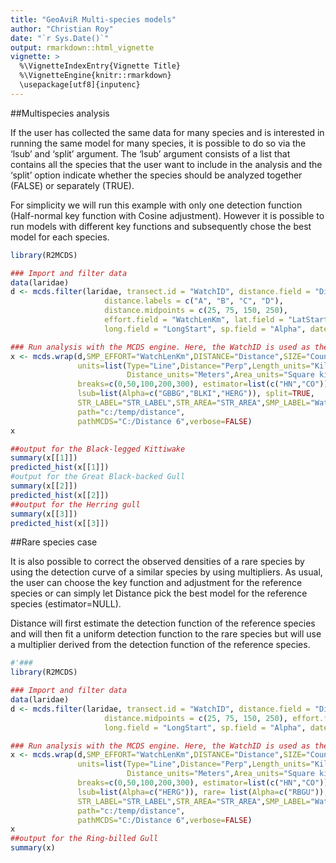 ```yaml
---
title: "GeoAviR Multi-species models"
author: "Christian Roy"
date: "`r Sys.Date()`"
output: rmarkdown::html_vignette
vignette: >
  %\VignetteIndexEntry{Vignette Title}
  %\VignetteEngine{knitr::rmarkdown}
  \usepackage[utf8]{inputenc}
---
```


##Multispecies analysis

If the user has collected the same data for many species and is interested in running the same model for many species, it is possible to do so via the 'lsub' and 'split' argument. The 'lsub' argument consists of a list that contains all the species that the user want to include in the analysis and the 'split' option indicate whether the species should be analyzed together (FALSE) or separately (TRUE).

For simplicity we will run this example with only one detection function (Half-normal key function with Cosine adjustment). However it is possible to run models with different key functions and subsequently chose the best model for each species.
```r
library(R2MCDS)

### Import and filter data
data(laridae)
d <- mcds.filter(laridae, transect.id = "WatchID", distance.field = "Distance", 
                     distance.labels = c("A", "B", "C", "D"), 
                     distance.midpoints = c(25, 75, 150, 250), 
                     effort.field = "WatchLenKm", lat.field = "LatStart", 
                     long.field = "LongStart", sp.field = "Alpha", date.field = "Date")

### Run analysis with the MCDS engine. Here, the WatchID is used as the sample.
x <- mcds.wrap(d,SMP_EFFORT="WatchLenKm",DISTANCE="Distance",SIZE="Count",
               units=list(Type="Line",Distance="Perp",Length_units="Kilometers",
                          Distance_units="Meters",Area_units="Square kilometers"),
               breaks=c(0,50,100,200,300), estimator=list(c("HN","CO")),
               lsub=list(Alpha=c("GBBG","BLKI","HERG")), split=TRUE,
               STR_LABEL="STR_LABEL",STR_AREA="STR_AREA",SMP_LABEL="WatchID",
               path="c:/temp/distance",
               pathMCDS="C:/Distance 6",verbose=FALSE)
x

##output for the Black-legged Kittiwake
summary(x[[1]])
predicted_hist(x[[1]])
#output for the Great Black-backed Gull 
summary(x[[2]])
predicted_hist(x[[2]])
##output for the Herring gull
summary(x[[3]])
predicted_hist(x[[3]])
```

##Rare species case

It is also possible to correct the observed densities of a rare species by using the detection curve of a similar species by using multipliers. As usual, the user can choose the key function and adjustment for the reference species or can simply let Distance pick the best model for the reference species (estimator=NULL).

Distance will first estimate the detection function of the reference species and will then fit a uniform detection function to the rare species but will use a multiplier derived from the detection function of the reference species.  
  
```r
#'### 
library(R2MCDS)

### Import and filter data
data(laridae)
d <- mcds.filter(laridae, transect.id = "WatchID", distance.field = "Distance", distance.labels = c("A", "B", "C", "D"), 
                     distance.midpoints = c(25, 75, 150, 250), effort.field = "WatchLenKm", lat.field = "LatStart", 
                     long.field = "LongStart", sp.field = "Alpha", date.field = "Date")

### Run analysis with the MCDS engine. Here, the WatchID is used as the sample.
x <- mcds.wrap(d,SMP_EFFORT="WatchLenKm",DISTANCE="Distance",SIZE="Count",
               units=list(Type="Line",Distance="Perp",Length_units="Kilometers",
                          Distance_units="Meters",Area_units="Square kilometers"),
               breaks=c(0,50,100,200,300), estimator=list(c("HN","CO")),
               lsub=list(Alpha=c("HERG")), rare= list(Alpha=c("RBGU")), split=TRUE,
               STR_LABEL="STR_LABEL",STR_AREA="STR_AREA",SMP_LABEL="WatchID",
               path="c:/temp/distance",
               pathMCDS="C:/Distance 6",verbose=FALSE)
x
##output for the Ring-billed Gull
summary(x)
```

